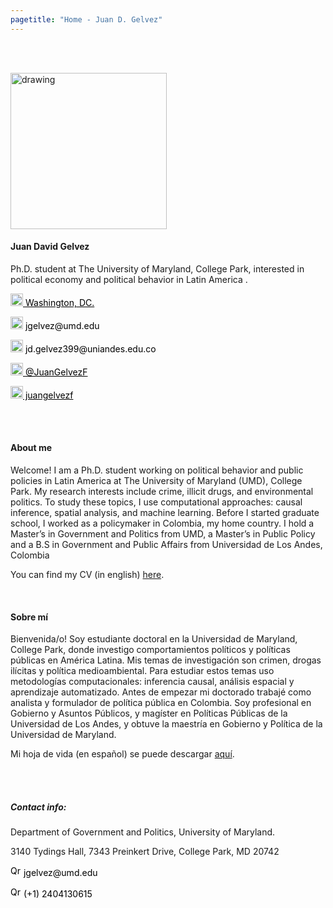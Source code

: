 ```yaml
---
pagetitle: "Home - Juan D. Gelvez"
---
```


<br>  </br> <!--- Agrega lineas en blanco --->

<!------------- Panel de la izquierda ------------->
<div class="col-sm-4">

<!-- Foto completa -->
<img src="./images/profile2.jpg" class="center" alt="drawing" width="250" height="250"/>

#### Juan David Gelvez

Ph.D. student at The University of Maryland, College Park, interested in political economy and political behavior in Latin America .

<!-- Location -->
<a href="https://www.google.com/maps/place/Washington+D.+C.,+Distrito+de+Columbia/@38.8938672,-77.0846157,12z/data=!3m1!4b1!4m5!3m4!1s0x89b7c6de5af6e45b:0xc2524522d4885d2a!8m2!3d38.9071923!4d-77.0368707" style="color:black;"> <img alt="Qries" src="./images/location.png" width="20" height="20">  Washington, DC.</a>

<!-- Correo -->
<p style="color:black"><img alt="Qries" src="./images/correo.png" width="20" height="20"> jgelvez@umd.edu </img></p>

<!-- Correo -->
<p style="color:black"><img alt="Qries" src="./images/correo.png" width="20" height="20"> jd.gelvez399@uniandes.edu.co </img></p>

<!-- Twitter -->
 <a href="https://twitter.com/JuanGelvezF" style="color:black;"> <img alt="Qries" src="./images/twitter.jpg" width="20" height="20">  @JuanGelvezF</a> 


<!-- GitHub -->
<a href="https://github.com/juangelvezf" style="color:black;"> <img alt="Qries" src="./images/github.png" width="20" height="20">  juangelvezf</a>

</div>
<!------------- Fin panel de la izquierda ------------->

<!------------- Panel de la derecha ------------->
<div class="col-sm-8">

<br>  </br> <!--- Agrega lineas en blanco --->

#### About me

Welcome! I am a Ph.D. student working on political behavior and public policies in Latin America at The University of Maryland (UMD), College Park. My research interests include crime, illicit drugs, and environmental politics. To study these topics, I use computational approaches: causal inference, spatial analysis, and machine learning. Before I started graduate school, I worked as a policymaker in Colombia, my home country. I hold a Master's in Government and Politics from UMD, a Master's in Public Policy and a B.S in Government and Public Affairs from Universidad de Los Andes, Colombia

You can find my CV (in english) <a href="https://juangelvezf.github.io/cv/Juan_Gelvez_Ferreira_CV.pdf">here</a>.

<br>

#### Sobre mí

Bienvenida/o! Soy estudiante doctoral en la Universidad de Maryland, College Park, donde investigo comportamientos políticos y políticas públicas en América Latina.  Mis temas de investigación son crimen, drogas ilícitas y política medioambiental. Para estudiar estos temas uso metodologías computacionales: inferencia causal, análisis espacial y aprendizaje automatizado. Antes de empezar mi doctorado trabajé como analista y formulador de política pública en Colombia. Soy profesional en Gobierno y Asuntos Públicos, y magíster en Políticas Públicas de la Universidad de Los Andes, y obtuve la maestría en Gobierno y Política de la Universidad de Maryland. 

Mi hoja de vida (en español) se puede descargar <a href="https://juangelvezf.github.io/cv/Juan_Gelvez_Ferreira_CV_esp.pdf">aquí</a>.


<br>  </br> <!--- Agrega lineas en blanco --->

##### Contact info:

<p style="color:black">Department of Government and Politics, University of Maryland.

3140 Tydings Hall, 7343 Preinkert Drive, College Park, MD 20742</p>

<!-- Correo -->
<p style="color:black"><img alt="Qries" src="./images/correo.png" width="17" height="17"> jgelvez@umd.edu </img></p>

<!-- Tel -->
<p style="color:black"> <img alt="Qries" src="./images/tel.png" width="17" height="17"> (+1) 2404130615 </img></p>

</div> <!--- FIn del panel de la derecha --->


